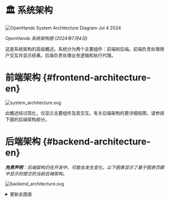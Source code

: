 # 🏛️ 系统架构

<div style={{ textAlign: 'center' }}>
  <img src="https://github.com/All-Hands-AI/OpenHands/assets/16201837/97d747e3-29d8-4ccb-8d34-6ad1adb17f38" alt="OpenHands System Architecture Diagram Jul 4 2024" />
  <p><em>OpenHands 系统架构图 (2024年7月4日)</em></p>
</div>

这是系统架构的高级概述。系统分为两个主要组件：前端和后端。前端负责处理用户交互并显示结果。后端负责处理业务逻辑和执行代理。

# 前端架构 {#frontend-architecture-en}

![system_architecture.svg](/img/system_architecture.svg)

此概述经过简化，仅显示主要组件及其交互。有关后端架构的更详细视图，请参阅下面的后端架构部分。

# 后端架构 {#backend-architecture-en}

_**免责声明**：后端架构仍在开发中，可能会发生变化。以下图表显示了基于图表页脚中显示的提交的当前后端架构。_

![backend_architecture.svg](/img/backend_architecture.svg)

<details>
  <summary>更新此图表</summary>
  <div>
    后端架构图的生成部分是自动化的。
    该图表是使用py2puml工具从代码中的类型提示生成的。然后手动审查、调整并导出为PNG
    和SVG格式。

    ## 先决条件

    - 运行可执行openhands的Python环境
    (根据存储库根目录中README.md文件中的说明)
    - 安装[py2puml](https://github.com/lucsorel/py2puml)

## 步骤

1.  通过从存储库根目录运行以下命令自动生成图表：
    `py2puml openhands openhands > docs/architecture/backend_architecture.puml`

2.  在PlantUML编辑器中打开生成的文件，例如安装了PlantUML扩展的Visual Studio Code或[PlantText](https://www.planttext.com/)

3.  审查生成的PUML并对图表进行所有必要的调整（添加缺失部分，修复错误，改进定位）。
    _py2puml根据代码中的类型提示创建图表，因此缺失或不正确的类型提示可能导致图表不完整或不正确。_

4.  查看新旧图表之间的差异，并手动检查更改是否正确。
    _确保不要删除过去手动添加到图表中且仍然相关的部分。_

5.  将用于生成图表的提交哈希添加到图表页脚。

6.  将图表导出为PNG和SVG文件，并替换`docs/architecture`目录中的现有图表。这可以通过（例如[PlantText](https://www.planttext.com/)）完成

  </div>
</details>